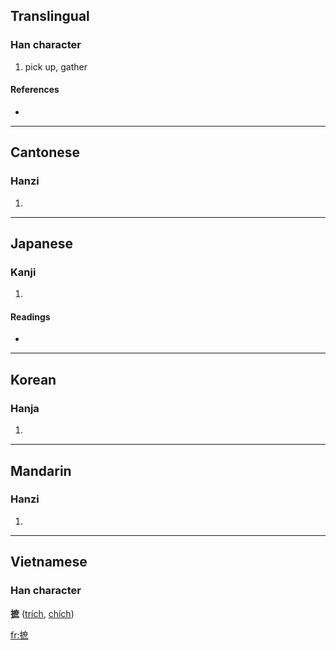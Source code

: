{{also|拓}}
==Translingual==

===Han character===
{{Han char|rn=64|rad=手|as=11|sn=14|four=5003<sub>7</sub>|canj=手戈廿火 (QITF)}}

# pick up, gather

====References====
* {{Han ref|kx=0451.100|dkj=12624|dj=0801.210|hdz=31948.080|uh=646D|ud=25709|bh=BA54|bd=47700}}

----

==Cantonese==

===Hanzi===
{{yue-hanzi|jyut=|y=jek3}}

# {{defn|Cantonese}}

----

==Japanese==

===Kanji===
{{ja-kanji|grade=|rs=手11}}

# {{defn|Japanese}}

====Readings====
* {{ja-readings|on=[[せき]] (seki), [[しゃく]] (shaku)|kun=[[ひろう]] (hirou)}}

----

==Korean==

===Hanja===
{{ko-hanja|hangeul=척|eumhun=|rv=cheok|mr=ch'ŏk|y=chek}}

# {{defn|Korean}}

----

==Mandarin==

===Hanzi===
{{cmn-hanzi|pin=[[zhí]] ([[zhi2]])|wg=chih<sup>2</sup>}}

# {{defn|Mandarin}}

----

==Vietnamese==
===Han character===
'''摭''' ([[trích]], [[chích]])

[[fr:摭]]